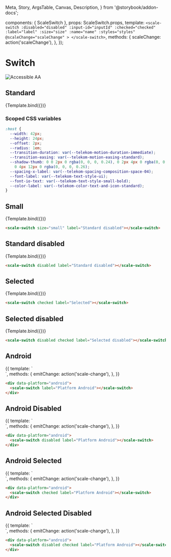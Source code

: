   Meta,
  Story,
  ArgsTable,
  Canvas,
  Description,
} from '@storybook/addon-docs';

<Meta title="Components/Switch" component={ScaleSwitch} />

  components: { ScaleSwitch },
  props: ScaleSwitch.props,
  template: `
    <scale-switch
      :disabled="disabled"
      :input-id="inputId"
      :checked="checked"
      :label="label"
      :size="size"
      :name="name"
      :styles="styles"
      @scaleChange="scaleChange"
    >
    </scale-switch>
  `,
  methods: {
    scaleChange: action('scaleChange'),
  },
});

<div
  style={{
    display: 'inline-flex',
    alignItems: 'center',
    justifyContent: 'space-between',
    width: '100%',
  }}
>
  <h1>Switch</h1>
  <img src="assets/aa.png" alt="Accessible AA" />
</div>

## Standard

<Canvas withSource="none">
  <Story
    name="Standard"
    args={{
      label: 'Standard',
    }}
  >
    {Template.bind({})}
  </Story>
</Canvas>

<ArgsTable story="Standard" />


### Scoped CSS variables

```css
:host {
  --width: 42px;
  --height: 24px;
  --offset: 2px;
  --radius: 1em;
  --transition-duration: var(--telekom-motion-duration-immediate);
  --transition-easing: var(--telekom-motion-easing-standard);
  --shadow-thumb: 0 0 2px 0 rgba(0, 0, 0, 0.24), 0 2px 4px 0 rgba(0, 0, 0, 0.24),
    0 4px 12px 0 rgba(0, 0, 0, 0.26);
  --spacing-x-label: var(--telekom-spacing-composition-space-04);
  --font-label: var(--telekom-text-style-ui);
  --font-io-text: var(--telekom-text-style-small-bold);
  --color-label: var(--telekom-color-text-and-icon-standard);
}
```

## Small

<Canvas withSource="none">
  <Story
    name="Small"
    args={{
      label: 'Small',
      size: 'small',
    }}
  >
    {Template.bind({})}
  </Story>
</Canvas>

```html
<scale-switch size="small" label="Standard disabled"></scale-switch>
```

## Standard disabled

<Canvas withSource="none">
  <Story
    name="Standard disabled"
    args={{
      disabled: true,
      label: 'Standard disabled',
    }}
  >
    {Template.bind({})}
  </Story>
</Canvas>

```html
<scale-switch disabled label="Standard disabled"></scale-switch>
```

## Selected

<Canvas withSource="none">
  <Story
    name="Selected"
    args={{
      checked: true,
      label: 'Selected',
    }}
  >
    {Template.bind({})}
  </Story>
</Canvas>

```html
<scale-switch checked label="Selected"></scale-switch>
```

## Selected disabled

<Canvas withSource="none">
  <Story
    name="Selected disabled"
    args={{
      disabled: true,
      checked: true,
      label: 'Selected disabled',
    }}
  >
    {Template.bind({})}
  </Story>
</Canvas>

```html
<scale-switch disabled checked label="Selected disabled"></scale-switch>
```

## Android

<Canvas withSource="none">
  <Story name="Android">
    {{
      template: `
        <div data-platform="android">
          <scale-switch
            label="Platform Android"
            name="android"
            @scale-change="emitChange"
          >
          </scale-switch>
        </div>
      `,
      methods: {
        emitChange: action('scale-change'),
      },
    }}
  </Story>
</Canvas>

```html
<div data-platform="android">
  <scale-switch label="Platform Android"></scale-switch>
</div>
```

## Android Disabled

<Canvas withSource="none">
  <Story name="Android Disabled">
    {{
      template: `
        <div data-platform="android">
          <scale-switch
            label="Platform Android"
            name="android"
            disabled
            @scale-change="emitChange"
          >
          </scale-switch>
        </div>
      `,
      methods: {
        emitChange: action('scale-change'),
      },
    }}
  </Story>
</Canvas>

```html
<div data-platform="android">
  <scale-switch disabled label="Platform Android"></scale-switch>
</div>
```

## Android Selected

<Canvas withSource="none">
  <Story name="Android Selected">
    {{
      template: `
        <div data-platform="android">
          <scale-switch
            label="Platform Android"
            name="android"
            checked
            @scale-change="emitChange"
          >
          </scale-switch>
        </div>
      `,
      methods: {
        emitChange: action('scale-change'),
      },
    }}
  </Story>
</Canvas>

```html
<div data-platform="android">
  <scale-switch checked label="Platform Android"></scale-switch>
</div>
```

## Android Selected Disabled

<Canvas withSource="none">
  <Story name="Android Selected Disabled">
    {{
      template: `
        <div data-platform="android">
          <scale-switch
            label="Platform Android"
            name="android"
            disabled
            checked
            @scale-change="emitChange"
          >
          </scale-switch>
        </div>
      `,
      methods: {
        emitChange: action('scale-change'),
      },
    }}
  </Story>
</Canvas>

```html
<div data-platform="android">
  <scale-switch disabled checked label="Platform Android"></scale-switch>
</div>
```
